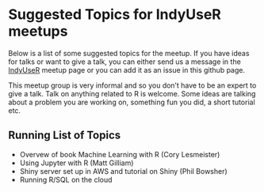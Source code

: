 
# Suggested Topics for IndyUseR meetups

Below is a list of some suggested topics for the meetup. If you have ideas for talks or want to give a talk, you can either send us a message in the [IndyUseR](http://www.meetup.com/Indy-useR-Group/) meetup page or you can add it as an issue in this github page. 

This meetup group is very informal and so you don't have to be an expert to give a talk. Talk on anything related to R is welcome. Some ideas are talking about a problem you are working on, something fun you did, a short tutorial etc. 

## Running List of Topics

* Overvew of book Machine Learning with R (Cory Lesmeister)
* Using Jupyter with R (Matt Gilliam)
* Shiny server set up in AWS and tutorial on Shiny (Phil Bowsher)
* Running R/SQL on the cloud